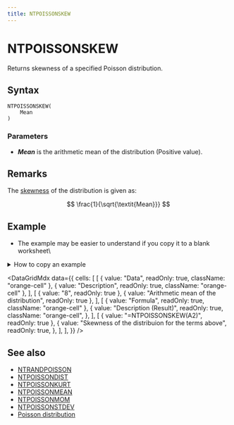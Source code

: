```yaml
---
title: NTPOISSONSKEW
---
```



# NTPOISSONSKEW

Returns skewness of a specified Poisson distribution.

## Syntax

```excel
NTPOISSONSKEW(
    Mean
)
```

### Parameters

- **_Mean_** is the arithmetic mean of the distribution (Positive value).

## Remarks

The [skewness](https://www.ntrand.com/glossary/#local_skewness) of the distribution is given as:

$$
\frac{1}{\sqrt{\textit{Mean}}}
$$

## Example

- The example may be easier to understand if you copy it to a blank worksheet\

<details>
  <summary>How to copy an example</summary>

1.  Create a blank workbook or worksheet.
2.  Select the example in the Help topic.

    **Note**  Do not select the row or column headers.

    ![Selecting an example from Help](./../../assets/functions/HowToCopy.png)

    Selecting an example from Help

3.  Press CTRL+C.
4.  In the worksheet, select cell A1, and press CTRL+V.
5.  To switch between viewing the results and viewing the formulas that return the results, press CTRL+` (grave accent), or on the **Tools** menu, point to **Formula Auditing**, and then click **Formula Auditing Mode**.

</details>

<DataGridMdx
  data={{
    cells: [
      [
        { value: "Data", readOnly: true, className: "orange-cell" },
        { value: "Description", readOnly: true, className: "orange-cell" },
      ],
      [
        { value: "8", readOnly: true },
        { value: "Arithmetic mean of the distribution", readOnly: true },
      ],
      [
        { value: "Formula", readOnly: true, className: "orange-cell" },
        {
          value: "Description (Result)",
          readOnly: true,
          className: "orange-cell",
        },
      ],
      [
        { value: "=NTPOISSONSKEW(A2)", readOnly: true },
        {
          value: "Skewness of the distribuion for the terms above",
          readOnly: true,
        },
      ],
    ],
  }}
/>

## See also

- [NTRANDPOISSON](https://www.ntrand.com/ntrandpoisson/)
- [NTPOISSONDIST](https://www.ntrand.com/ntpoissondist/)
- [NTPOISSONKURT](https://www.ntrand.com/ntpoissonkurt/)
- [NTPOISSONMEAN](https://www.ntrand.com/ntpoissonmean/)
- [NTPOISSONMOM](https://www.ntrand.com/ntpoissonmom/)
- [NTPOISSONSTDEV](https://www.ntrand.com/ntpoissonstdev/)
- [Poisson distribution](https://www.ntrand.com/poisson-distribution/)
